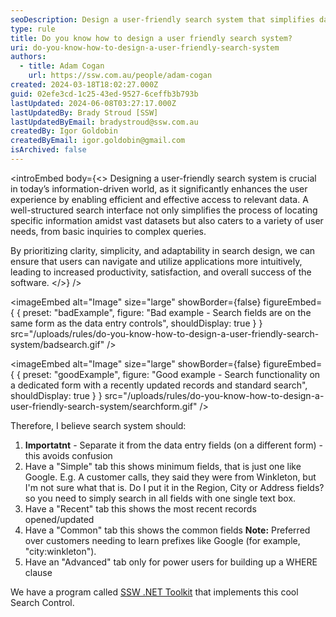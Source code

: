 ```yaml
---
seoDescription: Design a user-friendly search system that simplifies data retrieval and enhances overall application usability by prioritizing clarity, simplicity, and adaptability.
type: rule
title: Do you know how to design a user friendly search system?
uri: do-you-know-how-to-design-a-user-friendly-search-system
authors:
  - title: Adam Cogan
    url: https://ssw.com.au/people/adam-cogan
created: 2024-03-18T18:02:27.000Z
guid: 02efe3cd-1c25-43ed-9527-6ceffb3b793b
lastUpdated: 2024-06-08T03:27:17.000Z
lastUpdatedBy: Brady Stroud [SSW]
lastUpdatedByEmail: bradystroud@ssw.com.au
createdBy: Igor Goldobin
createdByEmail: igor.goldobin@gmail.com
isArchived: false
---
```


<introEmbed
  body={<>
Designing a user-friendly search system is crucial in today’s information-driven world, as it significantly enhances the user experience by enabling efficient and effective access to relevant data. A well-structured search interface not only simplifies the process of locating specific information amidst vast datasets but also caters to a variety of user needs, from basic inquiries to complex queries.

By prioritizing clarity, simplicity, and adaptability in search design, we can ensure that users can navigate and utilize applications more intuitively, leading to increased productivity, satisfaction, and overall success of the software.
  </>}
/>

<imageEmbed
  alt="Image"
  size="large"
  showBorder={false}
  figureEmbed={ {
    preset: "badExample",
    figure: "Bad example - Search fields are on the same form as the data entry controls",
    shouldDisplay: true
  } }
  src="/uploads/rules/do-you-know-how-to-design-a-user-friendly-search-system/badsearch.gif"
/>


<imageEmbed
  alt="Image"
  size="large"
  showBorder={false}
  figureEmbed={ {
    preset: "goodExample",
    figure: "Good example - Search functionality on a dedicated form with a recently updated records and standard search",
    shouldDisplay: true
  } }
  src="/uploads/rules/do-you-know-how-to-design-a-user-friendly-search-system/searchform.gif"
/>


Therefore, I believe search system should:

1. **Importatnt** - Separate it from the data entry fields (on a different form) - this avoids confusion
2. Have a "Simple" tab this shows minimum fields, that is just one like Google.
   E.g. A customer calls, they said they were from Winkleton, but I'm not sure what that is. Do I put it in the Region, City or Address fields? so you need to simply search in all fields with one single text box.
3. Have a "Recent" tab this shows the most recent records opened/updated
4. Have a "Common" tab this shows the common fields
   **Note:** Preferred over customers needing to learn prefixes like Google (for example, "city:winkleton").
5. Have an "Advanced" tab only for power users for building up a WHERE clause

We have a program called [SSW .NET Toolkit](https://ssw.com.au/ssw/NETToolkit/02WinSearch.aspx) that implements this cool Search Control.
